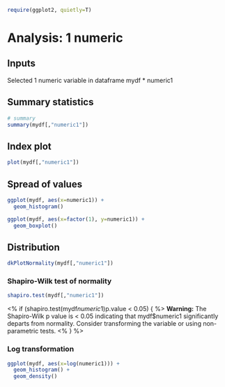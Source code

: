 ```r
require(ggplot2, quietly=T)
```
# Analysis: 1 numeric

## Inputs

Selected 1 numeric variable in dataframe mydf
* numeric1

## Summary statistics

```r
# summary
summary(mydf[,"numeric1"])
```

## Index plot

```r
plot(mydf[,"numeric1"])
```


## Spread of values

```r
ggplot(mydf, aes(x=numeric1)) +
  geom_histogram()
```

```r
ggplot(mydf, aes(x=factor(1), y=numeric1)) +
  geom_boxplot()
```

## Distribution

```r
dkPlotNormality(mydf[,"numeric1"])
```

### Shapiro-Wilk test of normality

```r
shapiro.test(mydf[,"numeric1"])
```

<% if (shapiro.test(mydf$numeric1)$p.value < 0.05) { %>
**Warning:** The Shapiro-Wilk p value is < 0.05 indicating that mydf$numeric1 significantly departs from normality.
Consider transforming the variable or using non-parametric tests.
<% } %>

### Log transformation

```r
ggplot(mydf, aes(x=log(numeric1))) +
  geom_histogram() +
  geom_density()
```

